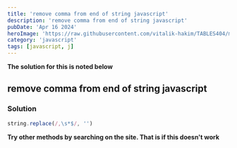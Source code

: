 ```yaml
---
title: 'remove comma from end of string javascript'
description: 'remove comma from end of string javascript'
pubDate: 'Apr 16 2024'
heroImage: 'https://raw.githubusercontent.com/vitalik-hakim/TABLES404/main/error_b/JavaScript.png'
category: 'javascript'
tags: [javascript, j]
---
```


**The solution for this is noted below**

## remove comma from end of string javascript

### Solution

```javascript
string.replace(/,\s*$/, '')
```

**Try other methods by searching on the site. That is if this doesn't work**
